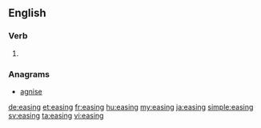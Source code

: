 ==English==

===Verb===
{{head|en}}

# {{present participle of|ease}}

===Anagrams===
* [[agnise#English|agnise]]

[[de:easing]]
[[et:easing]]
[[fr:easing]]
[[hu:easing]]
[[my:easing]]
[[ja:easing]]
[[simple:easing]]
[[sv:easing]]
[[ta:easing]]
[[vi:easing]]